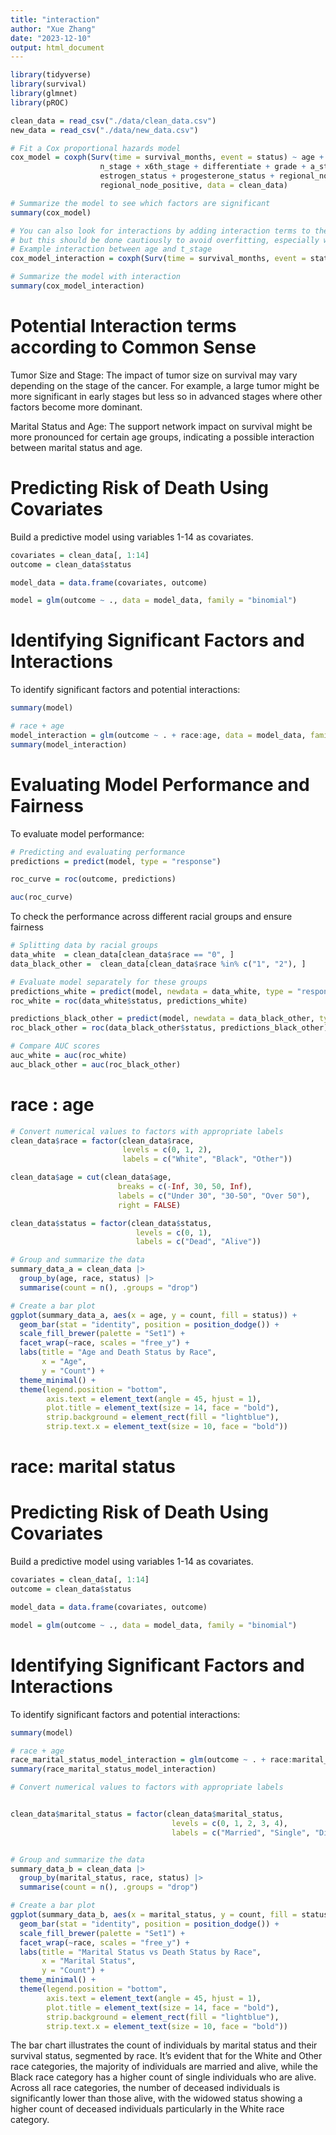 ```yaml
---
title: "interaction"
author: "Xue Zhang"
date: "2023-12-10"
output: html_document
---
```


```r
library(tidyverse)
library(survival)
library(glmnet)
library(pROC)
```


```r
clean_data = read_csv("./data/clean_data.csv")
new_data = read_csv("./data/new_data.csv")


```



```r
# Fit a Cox proportional hazards model
cox_model = coxph(Surv(time = survival_months, event = status) ~ age + race + marital_status + t_stage +
                    n_stage + x6th_stage + differentiate + grade + a_stage + tumor_size +
                    estrogen_status + progesterone_status + regional_node_examined +
                    regional_node_positive, data = clean_data)

# Summarize the model to see which factors are significant
summary(cox_model)

# You can also look for interactions by adding interaction terms to the model, 
# but this should be done cautiously to avoid overfitting, especially with many covariates
# Example interaction between age and t_stage
cox_model_interaction = coxph(Surv(time = survival_months, event = status) ~ age * t_stage, data = clean_data)

# Summarize the model with interaction
summary(cox_model_interaction)
```





# Potential Interaction terms according to Common Sense

Tumor Size and Stage: The impact of tumor size on survival may vary depending on the stage of the cancer. For example, a large tumor might be more significant in early stages but less so in advanced stages where other factors become more dominant.

Marital Status and Age: The support network impact on survival might be more pronounced for certain age groups, indicating a possible interaction between marital status and age.





# Predicting Risk of Death Using Covariates
Build a predictive model using variables 1-14 as covariates.
```r
covariates = clean_data[, 1:14]
outcome = clean_data$status

model_data = data.frame(covariates, outcome)

model = glm(outcome ~ ., data = model_data, family = "binomial")
```

# Identifying Significant Factors and Interactions
To identify significant factors and potential interactions:
```r
summary(model)

# race + age
model_interaction = glm(outcome ~ . + race:age, data = model_data, family = "binomial")
summary(model_interaction)
```




# Evaluating Model Performance and Fairness
To evaluate model performance:
```r
# Predicting and evaluating performance
predictions = predict(model, type = "response")

roc_curve = roc(outcome, predictions)

auc(roc_curve)
```

To check the performance across different racial groups and ensure fairness
```r
# Splitting data by racial groups
data_white  = clean_data[clean_data$race == "0", ]
data_black_other =  clean_data[clean_data$race %in% c("1", "2"), ]

# Evaluate model separately for these groups
predictions_white = predict(model, newdata = data_white, type = "response")
roc_white = roc(data_white$status, predictions_white)

predictions_black_other = predict(model, newdata = data_black_other, type = "response")
roc_black_other = roc(data_black_other$status, predictions_black_other)

# Compare AUC scores
auc_white = auc(roc_white)
auc_black_other = auc(roc_black_other)


```

# race : age

```r
# Convert numerical values to factors with appropriate labels
clean_data$race = factor(clean_data$race,
                         levels = c(0, 1, 2),
                         labels = c("White", "Black", "Other"))

clean_data$age = cut(clean_data$age, 
                        breaks = c(-Inf, 30, 50, Inf),
                        labels = c("Under 30", "30-50", "Over 50"),
                        right = FALSE)

clean_data$status = factor(clean_data$status, 
                            levels = c(0, 1),
                            labels = c("Dead", "Alive"))

# Group and summarize the data
summary_data_a = clean_data |>
  group_by(age, race, status) |>
  summarise(count = n(), .groups = "drop")

# Create a bar plot
ggplot(summary_data_a, aes(x = age, y = count, fill = status)) +
  geom_bar(stat = "identity", position = position_dodge()) +
  scale_fill_brewer(palette = "Set1") +
  facet_wrap(~race, scales = "free_y") +
  labs(title = "Age and Death Status by Race", 
       x = "Age", 
       y = "Count") +
  theme_minimal() +
  theme(legend.position = "bottom",
        axis.text = element_text(angle = 45, hjust = 1),
        plot.title = element_text(size = 14, face = "bold"),
        strip.background = element_rect(fill = "lightblue"),
        strip.text.x = element_text(size = 10, face = "bold"))


```


# race: marital status


# Predicting Risk of Death Using Covariates
Build a predictive model using variables 1-14 as covariates.
```r
covariates = clean_data[, 1:14]
outcome = clean_data$status

model_data = data.frame(covariates, outcome)

model = glm(outcome ~ ., data = model_data, family = "binomial")
```

# Identifying Significant Factors and Interactions
To identify significant factors and potential interactions:
```r
summary(model)

# race + age
race_marital_status_model_interaction = glm(outcome ~ . + race:marital_status, data = model_data, family = "binomial")
summary(race_marital_status_model_interaction)
```



```r
# Convert numerical values to factors with appropriate labels


clean_data$marital_status = factor(clean_data$marital_status, 
                                    levels = c(0, 1, 2, 3, 4),
                                    labels = c("Married", "Single", "Divorced", "Widowed", "Seperated"))


# Group and summarize the data
summary_data_b = clean_data |>
  group_by(marital_status, race, status) |>
  summarise(count = n(), .groups = "drop")

# Create a bar plot
ggplot(summary_data_b, aes(x = marital_status, y = count, fill = status)) +
  geom_bar(stat = "identity", position = position_dodge()) +
  scale_fill_brewer(palette = "Set1") +
  facet_wrap(~race, scales = "free_y") +
  labs(title = "Marital Status vs Death Status by Race", 
       x = "Marital Status", 
       y = "Count") +
  theme_minimal() +
  theme(legend.position = "bottom",
        axis.text = element_text(angle = 45, hjust = 1),
        plot.title = element_text(size = 14, face = "bold"),
        strip.background = element_rect(fill = "lightblue"),
        strip.text.x = element_text(size = 10, face = "bold"))


```

The bar chart illustrates the count of individuals by marital status and their survival status, segmented by race. It's evident that for the White and Other race categories, the majority of individuals are married and alive, while the Black race category has a higher count of single individuals who are alive. Across all race categories, the number of deceased individuals is significantly lower than those alive, with the widowed status showing a higher count of deceased individuals particularly in the White race category.
